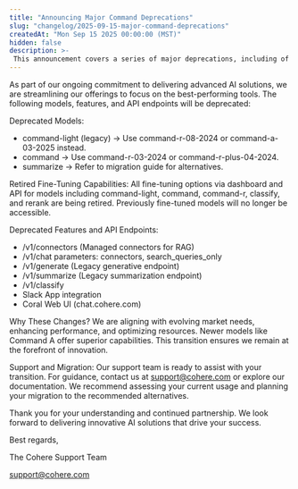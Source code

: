 ```yaml
---
title: "Announcing Major Command Deprecations"
slug: "changelog/2025-09-15-major-command-deprecations"
createdAt: "Mon Sep 15 2025 00:00:00 (MST)"
hidden: false
description: >-
 This announcement covers a series of major deprecations, including of classic Command models, several parameters, and entire endpoints.
---
```


As part of our ongoing commitment to delivering advanced AI solutions, we are streamlining our offerings to focus on the best-performing tools. The following models, features, and API endpoints will be deprecated:

Deprecated Models:
- command-light (legacy) → Use command-r-08-2024 or command-a-03-2025 instead.
- command → Use command-r-03-2024 or command-r-plus-04-2024.
- summarize → Refer to migration guide for alternatives.

Retired Fine-Tuning Capabilities:
All fine-tuning options via dashboard and API for models including command-light, command, command-r, classify, and rerank are being retired. Previously fine-tuned models will no longer be accessible.

Deprecated Features and API Endpoints:
- /v1/connectors (Managed connectors for RAG)
- /v1/chat parameters: connectors, search_queries_only
- /v1/generate (Legacy generative endpoint)
- /v1/summarize (Legacy summarization endpoint)
- /v1/classify
- Slack App integration
- Coral Web UI (chat.cohere.com)

Why These Changes?
We are aligning with evolving market needs, enhancing performance, and optimizing resources. Newer models like Command A offer superior capabilities. This transition ensures we remain at the forefront of innovation.

Support and Migration:
Our support team is ready to assist with your transition. For guidance, contact us at support@cohere.com or explore our documentation. We recommend assessing your current usage and planning your migration to the recommended alternatives.

Thank you for your understanding and continued partnership. We look forward to delivering innovative AI solutions that drive your success.

Best regards,

The Cohere Support Team

support@cohere.com